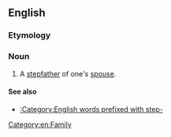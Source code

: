 ==English==

===Etymology===
{{prefix|step|father-in-law}}

===Noun===
{{en-noun|head=[[stepfather]]-in-[[law]]|stepfathers-in-law}}

# A [[stepfather]] of one's [[spouse]].

====See also====
* [[:Category:English words prefixed with step-]]

[[Category:en:Family]]